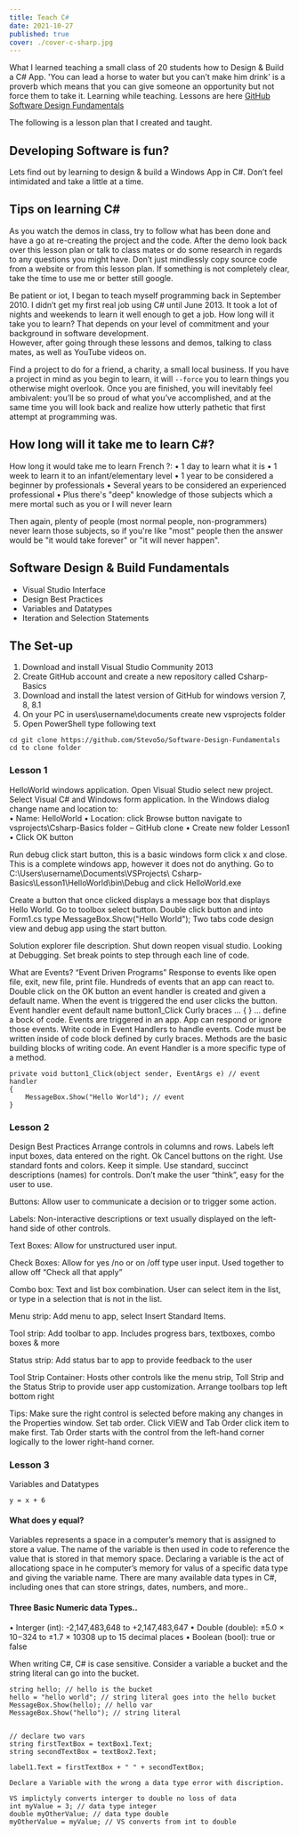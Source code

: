 ```yaml
---
title: Teach C#
date: 2021-10-27
published: true
cover: ./cover-c-sharp.jpg
---
```

 
What I learned teaching a small class of 20 students how to Design & Build a C# App. 
'You can lead a horse to water but you can’t make him drink' is a proverb which means that you can give someone an opportunity but not force them to take it.
Learning while teaching.
Lessons are here [GitHub Software Design Fundamentals](https://github.com/Stevo5o/Software-Design-Fundamentals)

The following is a lesson plan that I created and taught.

## Developing Software is fun?
Lets find out by learning to design & build a Windows App in C#.
Don’t feel intimidated and take a little at a time.

## Tips on learning C#
As you watch the demos in class, try to follow what has been done and have a go at re-creating the 
project and the code.  After the demo look back over this lesson plan or talk to class mates or do some 
research in regards to any questions you might have.  Don’t just mindlessly copy source code from a website 
or from this lesson plan.  If something is not completely clear, take the time to use me or better still google.
 
Be patient or iot, I began to teach myself programming back in September 2010.  I didn’t get my first real job using 
C# until June 2013. It took a lot of nights and weekends to learn it well enough to get a job. How long will it 
take you to learn?  That depends on your level of commitment and your background in software development.  
However, after going through these lessons and demos, talking to class mates, as well as YouTube videos on.

Find a project to do for a friend, a charity, a small local business.  If you have a project in mind as you begin 
to learn, it will ```--force``` you to learn things you otherwise might overlook.  Once you are finished, you will 
inevitably feel ambivalent: you’ll be so proud of what you’ve accomplished, and at the same time you will look 
back and realize how utterly pathetic that first attempt at programming was.   

## How long will it take me to learn C#? 
How long it would take me to learn French ?: 
• 1 day to learn what it is 
• 1 week to learn it to an infant/elementary level 
• 1 year to be considered a beginner by professionals 
• Several years to be considered an experienced professional 
• Plus there's "deep" knowledge of those subjects which a mere mortal such as you or I will never learn 
 
Then again, plenty of people (most normal people, non-programmers) never learn those subjects, so if you're 
like "most" people then the answer would be "it would take forever" or "it will never happen". 

## Software Design & Build Fundamentals  
- Visual Studio Interface 
- Design Best Practices  
- Variables and Datatypes 
- Iteration and Selection Statements 

## The Set-up 
1. Download and install Visual Studio Community 2013 
2. Create GitHub account and create a new repository called Csharp-Basics 
3. Download and install the latest version of GitHub for windows version 7, 8, 8.1 
4. On your PC in users\username\documents create new vsprojects folder 
5. Open PowerShell type following text 
 
``` 
cd git clone https://github.com/Stevo5o/Software-Design-Fundamentals
cd to clone folder 
``` 

### Lesson 1 
HelloWorld windows application. Open Visual Studio select new project. Select Visual C# and 
Windows form application. In the Windows dialog change name and location to:  
• Name: HelloWorld 
• Location: click Browse button navigate to vsprojects\Csharp-Basics folder – GitHub clone 
• Create new folder Lesson1 
• Click OK button 

Run debug click start button, this is a basic windows form click x and close. This is a complete windows app, 
however it does not do anything. Go to C:\Users\username\Documents\VSProjects\ Csharp-
Basics\Lesson1\HelloWorld\bin\Debug and click HelloWorld.exe 
 
Create a button that once clicked displays a message box that displays Hello World. Go to toolbox select 
button. Double click button and into Form1.cs type MessageBox.Show("Hello World"); 
Two tabs code design view and debug app using the start button. 

Solution explorer file description. Shut down reopen visual studio. Looking at Debugging. Set break points to 
step through each line of code. 

What are Events? “Event Driven Programs” 
Response to events like open file, exit, new file, print file. Hundreds of events that an app can react to. Double 
click on the OK button an event handler is created and given a default name. When the event is triggered the 
end user clicks the button. Event handler event default name button1_Click Curly braces ... { } ... define a 
bock of code. Events are triggered in an app. App can respond or ignore those events. Write code in Event 
Handlers to handle events. Code must be written inside of code block defined by curly braces. Methods are the 
basic building blocks of writing code. An event Handler is a more specific type of a method. 
 
```
private void button1_Click(object sender, EventArgs e) // event handler 
{ 
    MessageBox.Show("Hello World"); // event 
} 
```

### Lesson 2  
Design Best Practices 
Arrange controls in columns and rows. Labels left input boxes, data entered on the right. Ok Cancel buttons on 
the right. Use standard fonts and colors. Keep it simple. Use standard, succinct descriptions (names) for 
controls. Don’t make the user “think”, easy for the user to use. 

Buttons: 
Allow user to communicate a decision or to trigger some action. 
 
Labels:
Non-interactive descriptions or text usually displayed on the left-hand side of other controls. 
 
Text Boxes: 
Allow for unstructured user input. 

Check Boxes:
Allow for yes /no or on /off type user input. Used together to allow off “Check all that apply” 
 
Combo box:
Text and list box combination. User can select item in the list, or type in a selection that is not in the list. 
 
Menu strip:
Add menu to app, select Insert Standard Items. 

Tool strip: 
Add toolbar to app. Includes progress bars, textboxes, combo boxes & more 
 
Status strip:
Add status bar to app to provide feedback to the user 
 
Tool Strip Container:
Hosts other controls like the menu strip, Toll Strip and the Status Strip to provide user app customization. 
Arrange toolbars top left bottom right 

Tips:
Make sure the right control is selected before making any changes in the Properties window. 
Set tab order. Click VIEW and Tab Order click item to make first. 
Tab Order starts with the control from the left-hand corner logically to the lower right-hand corner. 

### Lesson 3  
Variables and Datatypes 
```x = 4 
y = x + 6
```

#### What does y equal? 
Variables represents a space in a computer’s memory that is assigned to store a value. The name of the 
variable is then used in code to reference the value that is stored in that memory space. Declaring a variable 
is the act of allocationg space in he computer’s memory for valus of a specific data type and giving the 
variable name. 
There are many available data types in C#, including ones that can store strings, dates, numbers, and more.. 
 
#### Three Basic Numeric data Types.. 
• Interger (int): -2,147,483,648 to +2,147,483,647 
• Double (double): ±5.0 × 10−324 to ±1.7 × 10308 up to 15 decimal places 
• Boolean (bool): true or false 

When writing C#, C# is case sensitive. Consider a variable a bucket and the string literal can go into the 
bucket. 

```
string hello; // hello is the bucket 
hello = "hello world"; // string literal goes into the hello bucket 
MessageBox.Show(hello); // hello var 
MessageBox.Show("hello"); // string literal  

 
// declare two vars 
string firstTextBox = textBox1.Text; 
string secondTextBox = textBox2.Text; 
 
label1.Text = firstTextBox + " " + secondTextBox; 

Declare a Variable with the wrong a data type error with discription. 

VS implictyly converts interger to double no loss of data 
int myValue = 3; // data type integer 
double myOtherValue; // data type double 
myOtherValue = myValue; // VS converts from int to double 
```